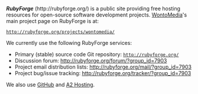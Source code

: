 <!-- Copyright (c)  2010  Glen E. Ivey
     Permission is granted to copy, distribute and/or modify this document
     under the terms of the GNU Free Documentation License, Version 1.3;
     with no Invariant Sections, no Front-Cover Texts, and no Back-Cover Texts.
     A copy of the license is in the file COPYING.DOCUMENTATION
  -->
'''''RubyForge''''' (http://rubyforge.org/) is a public site providing free hosting resources for open-source software development projects. [[WontoMedia]]'s main project page on RubyForge is at:

 http://rubyforge.org/projects/wontomedia/

We currently use the following RubyForge services:

* Primary (stable) source code Git repository: <tt>http://rubyforge.org/</tt>
* Discussion forum: http://rubyforge.org/forum/?group_id=7903
* Project email distribution lists: http://rubyforge.org/mail/?group_id=7903
* Project bug/issue tracking: http://rubyforge.org/tracker/?group_id=7903

We also use [[GitHub]] and [http://www.a2hosting.com/ A2 Hosting].
